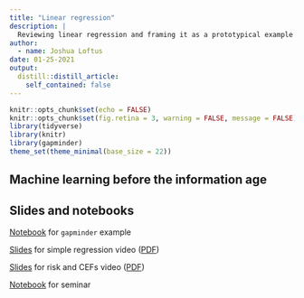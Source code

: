 ```yaml
---
title: "Linear regression"
description: |
  Reviewing linear regression and framing it as a prototypical example and source of intuition for other machine learning methods.
author:
  - name: Joshua Loftus
date: 01-25-2021
output:
  distill::distill_article:
    self_contained: false
---
```



```r
knitr::opts_chunk$set(echo = FALSE)
knitr::opts_chunk$set(fig.retina = 3, warning = FALSE, message = FALSE)
library(tidyverse)
library(knitr)
library(gapminder)
theme_set(theme_minimal(base_size = 22))
```

## Machine learning before the information age



## Slides and notebooks

[Notebook](notebooks/gapminder-simple.html) for `gapminder` example

[Slides](slides/02-1-regression.html) for simple regression video ([PDF](slides/simple_regression.pdf))

[Slides](slides/02-2-risk.html) for risk and CEFs video ([PDF](slides/risk_CEFs.pdf))

[Notebook](notebooks/seminar.html) for seminar



